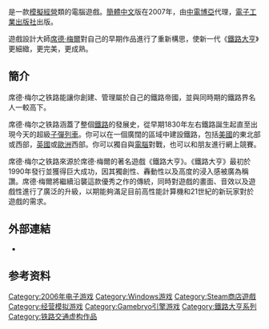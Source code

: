 {{Infobox VG
| title       = 席德·梅尔之铁路
| original    = 
| japanese    = 
| english     = Sid Meier's Railroads!
| image       = Sid.gif
| caption     = 席德·梅尔之铁路
| genre       = [[模拟经营游戏|模拟经营]]
| platforms   = {{spml|[[Microsoft_Windows|Microsoft Windows]]|[[Mac_OS_X|Mac OS X]]}}
| developer   = [[Firaxis_Games|Firaxis Games]]<br />Feral Interactive（Mac OS X）<ref name="feralinteractive.com">{{cite web |url=http://www.feralinteractive.com/en/news/344/ |title=Feral Interactive: Sid Meier's Railroads! release announcement |language=en |accessdate=2013-11-23 |archive-date=2020-02-03 |archive-url=https://web.archive.org/web/20200203104028/https://www.feralinteractive.com/en/news/344/ }}</ref>
| publisher   = {{vgr|WW|[[2K_Games|2K Games]]|WW|Feral Interactive（Mac OS X）|CN|[[中电博亚|中电博亚]]}}
| distributor = {{vgr|}}
| director    = 
| producer    = 
| designer    = [[席德·梅尔|席德·梅尔]]
| writer      = 
| programmer  = 
| composer    = 
| artist      = 
| series      = 鐵路大亨系列
| engine      = [[Gamebryo|Gamebryo]]
| modes       = [[单人电子游戏|单人]]、[[多人电子游戏|多人]]
| released    = '''Microsoft Windows'''{{vgr|WW|2006年10月16日<ref>{{Cite_web | url = http://store.steampowered.com/app/7600/?snr=1_7_7_230_150_5 | title = Steam 上的 Sid Meier's Railroads! | publisher = Steam | language = zh-Hans, en | accessdate = 2016-10-19 | archive-date = 2022-04-07 | archive-url = https://web.archive.org/web/20220407011642/https://store.steampowered.com/app/7600/?snr=1_7_7_230_150_5 }}</ref>|CN|2007年8月20日<ref>{{cite web |url=http://games.qq.com/a/20070830/000205.htm |title=《席德·梅尔之铁路》中文版正式上市 |author= |publisher=腾讯 |date=2007-08-30 |language=zh-cn |accessdate=2018-02-21 |archive-date=2020-02-03 |archive-url=https://web.archive.org/web/20200203104032/https://games.qq.com/a/20070830/000205.htm }}</ref>}}'''OS X'''{{vgr|WW|2012年11月1日}}
}}
{{vgname|席德·梅尔之铁路|en=Sid Meier's Railroads!}}是一款[[模擬經營|模擬經營]]類的電腦遊戲。[[簡體中文|簡體中文]]版在2007年，由[[中電博亞|中電博亞]]代理，[[電子工業出版社|電子工業出版社]]出版。

遊戲設計大師[[席德·梅爾|席德·梅爾]]對自己的早期作品進行了重新構思，使新一代《[[鐵路大亨|鐵路大亨]]》更細緻，更完美，更成熟。

== 簡介 ==

席德·梅尔之铁路能讓你創建、管理屬於自己的鐵路帝國，並與同時期的鐵路界名人一較高下。

席德·梅尔之铁路涵蓋了整個[[鐵路|鐵路]]的發展史，從早期1830年左右鐵路誕生起直至出現今天的超級[[子彈列車|子彈列車]]。你可以在一個廣闊的區域中建設鐵路，包括[[美國|美國]]的東北部或西部，[[英國|英國]]或[[歐洲|歐洲]]西部。你可以獨自與[[電腦|電腦]]對戰，也可以和朋友進行網上競賽。

席德·梅尔之铁路來源於席德·梅爾的著名遊戲《鐵路大亨》。《鐵路大亨》最初於1990年發行並獲得巨大成功，因其獨創性、轟動性以及高度的浸入感被廣為稱讚。席德·梅爾將繼續沿襲這款優秀之作的傳統，同時對遊戲的畫面、音效以及遊戲性進行了廣泛的升級，以期能夠滿足目前高性能計算機和21世紀的新玩家對於遊戲的需求。

== 外部連結 ==
* {{official|http://www.sidmeiersrailroads.com/}}
== 参考资料 ==
{{reflist}}

{{鐵路大亨系列}}

{{DEFAULTSORT:Sid Meier,s Railroads!}}
[[Category:2006年电子游戏|Category:2006年电子游戏]]
[[Category:Windows游戏|Category:Windows游戏]]
[[Category:Steam商店遊戲|Category:Steam商店遊戲]]
[[Category:经营模拟游戏|Category:经营模拟游戏]]
[[Category:Gamebryo引擎游戏|Category:Gamebryo引擎游戏]]
[[Category:鐵路大亨系列|Category:鐵路大亨系列]]
[[Category:铁路交通虚构作品|Category:铁路交通虚构作品]]